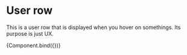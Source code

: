 
<Meta title="Elements/User row" component={UserRow} />

# User row

This is a user row that is displayed when you hover on somethings. Its purpose is just UX.


<Canvas>
  <Story
    name="User row"
    args={{
      name: "John Doe",
      email: "john@doe.com",
    }}>
    {Component.bind({})}
  </Story>
</Canvas>
